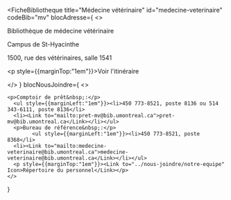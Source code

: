 
<FicheBibliotheque
  title="Médecine vétérinaire"
  id="medecine-veterinaire"
  codeBib="mv"
  blocAdresse={
    <>
      <p>Bibliothèque de médecine vétérinaire</p>
      <p>Campus de St-Hyacinthe</p>
      <p>1500, rue des vétérinaires, salle 1541</p>
      <p style={{marginTop:"1em"}}><Link to="https://www.google.com/maps/place/1500+Rue+des+V%C3%A9t%C3%A9rinaires/@45.620922,-72.9650018,21z/data=!4m7!3m6!1s0x4cc84e75a6001beb:0x409b244035818f6a!4b1!8m2!3d45.6209162!4d-72.9648717!16s%2Fg%2F11b8txmz30?hl=en&entry=ttu&g_ep=EgoyMDI1MDQxNC4xIKXMDSoASAFQAw%3D%3D" Icon={ArrowSquareOutIcon}>Voir l'itinéraire</Link></p>
    </>
  }
  blocNousJoindre={
    <>

    <p>Comptoir de prêt&nbsp;:</p>
      <ul style={{marginLeft:"1em"}}><li>450 773-8521, poste 8136 ou 514 343-6111, poste 8136</li>
      <li><Link to="mailto:pret-mv@bib.umontreal.ca">pret-mv@bib.umontreal.ca</Link></li></ul>
      <p>Bureau de référence&nbsp;:</p>
            <ul style={{marginLeft:"1em"}}><li>450 773-8521, poste 8368</li>
      <li><Link to="mailto:medecine-veterinaire@bib.umontreal.ca">medecine-veterinaire@bib.umontreal.ca</Link></li></ul>
      <p style={{marginTop:"1em"}}><Link to="../nous-joindre/notre-equipe" Icon>Répertoire du personnel</Link></p>
    </>
  }
>

</FicheBibliotheque>
